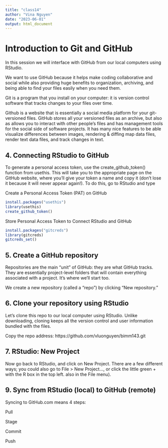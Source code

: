 ```yaml
---
title: "class14"
author: "Vina Nguyen"
date: "2023-06-01"
output: html_document
---
```


# Introduction to Git and GitHub

In this session we will interface with GitHub from our local computers using RStudio.

We want to use GitHub because it helps make coding collaborative and social while also providing huge benefits to organization, archiving, and being able to find your files easily when you need them.

Git is a program that you install on your computer: it is version control software that tracks changes to your files over time.

Github is a website that is essentially a social media platform for your git-versioned files. GitHub stores all your versioned files as an archive, but also as allows you to interact with other people’s files and has management tools for the social side of software projects. It has many nice features to be able visualize differences between images, rendering & diffing map data files, render text data files, and track changes in text.

## 4. Connecting RStudio to GitHub

To generate a personal access token, use the create_github_token() function from usethis. This will take you to the appropriate page on the GitHub website, where you’ll give your token a name and copy it (don’t lose it because it will never appear again!). To do this, go to RStudio and type

Create a Personal Access Token (PAT) on GitHub

```r
install.packages("usethis")
library(usethis)
create_github_token()
```

Store Personal Access Token to Connect RStudio and GitHub

```r
install.packages("gitcreds")
library(gitcreds)
gitcreds_set()
```

## 5. Create a GitHub repository

Repositories are the main “unit” of GitHub: they are what GitHub tracks. They are essentially project-level folders that will contain everything associated with a project. It’s where we’ll start too.

We create a new repository (called a “repo”) by clicking “New repository.”

## 6. Clone your repository using RStudio

Let’s clone this repo to our local computer using RStudio. Unlike downloading, cloning keeps all the version control and user information bundled with the files.

Copy the repo address: https://github.com/vluonguyen/bimm143.git

## 7. RStudio: New Project

Now go back to RStudio, and click on New Project. There are a few different ways; you could also go to File > New Project…, or click the little green + with the R box in the top left. also in the File menu).

## 9. Sync from RStudio (local) to GitHub (remote)
Syncing to GitHub.com means 4 steps:

Pull

Stage

Commit

Push






